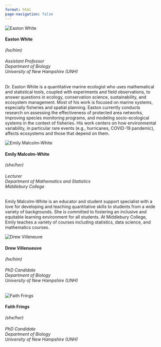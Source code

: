 ```yaml
---
format: html
page-navigation: false
---
```



<div class="bio-card">
  <img src="https://www.shoalsmarinelaboratory.org/sites/default/files/styles/max_width_1200px/public/media/2023-11/easton-white.webp?itok=lmd6LBgg" alt="Easton White">
  <h4>Easton White</h4>
  <p><i> (he/him)</i> </p>
  <h6>Assistant Professor<br>
  Department of Biology<br>
  University of New Hampshire (UNH)</h6>

  <p>Dr. Easton White is a quantitative marine ecologist who uses mathematical and statistical tools, coupled with experiments and field observations, to answer questions in ecology, conservation science, sustainability, and ecosystem management. Most of his work is focused on marine systems, especially fisheries and spatial planning. Easton currently conducts research on assessing the effectiveness of protected area networks, improving species monitoring programs, and modeling socio-ecological systems in the context of fisheries. His work centers on how environmental variability, in particular rare events (e.g., hurricanes, COVID-19 pandemic), affects ecosystems and those that depend on them.</p>
</div>



<div class="bio-card">
  <img src="images/EMW.jpg" alt="Emily Malcolm-White">
  <h4>Emily Malcolm-White </h4>
  <p><i>(she/her)</i></p>
  <h6>Lecturer<br> 
  Department of Mathematics and Statistics<br>
  Middlebury College </h6>
  <p>Emily Malcolm-White is an educator and student support specialist with a love for developing and teaching quantitative skills to students from a wide variety of backgrounds. She is committed to fostering an inclusive and equitable learning environment for all students. At Middlebury College, Emily teaches a variety of courses including statistics, data science, and mathematics courses.  </p>
</div>  

<div class="bio-card">
  <img src="images/DV.png" alt="Drew Villeneuve">
  <h4>Drew Villenueuve</h4>
  <p><i> (he/him)</i> </p>
  <h6>PhD Candidate<br>
  Department of Biology<br>
  University of New Hampshire (UNH)</h6>
</div> 

<div class="bio-card">
  <img src="images/FF.png" alt="Faith Frings">
  <h4>Faith Frings </h4>
  <p><i>(she/her)</i></p>
  <h6>PhD Candidate<br>
  Department of Biology<br>
  University of New Hampshire (UNH)</h6>
</div> 


